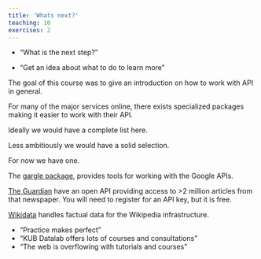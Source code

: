 ```yaml
---
title: 'Whats next?'
teaching: 10
exercises: 2
---
```


:::::::::::::::::::::::::::::::::::::: questions 

- "What is the next step?"

::::::::::::::::::::::::::::::::::::::::::::::::

::::::::::::::::::::::::::::::::::::: objectives

- "Get an idea about what to do to learn more"

::::::::::::::::::::::::::::::::::::::::::::::::


The goal of this course was to give an introduction on how to work
with API in general.

For many of the major services online, there exists specialized packages
making it easier to work with their API. 

Ideally we would have a complete list here.

Less ambitiously we would have a solid selection.

For now we have one.

The [gargle package](https://cran.r-project.org/web/packages/gargle/index.html),
provides tools for working with the Google APIs.


[The Guardian](https://open-platform.theguardian.com/) have an open API providing
access to >2 million articles from that newspaper. You will need to register for
an API key, but it is free.

[Wikidata](https://www.wikidata.org/wiki/Wikidata:REST_API) handles factual data
for the Wikipedia infrastructure. 



::::::::::::::::::::::::::::::::::::: keypoints 

- "Practice makes perfect"
- "KUB Datalab offers lots of courses and consultations"
- "The web is overflowing with tutorials and courses"

::::::::::::::::::::::::::::::::::::::::::::::::

